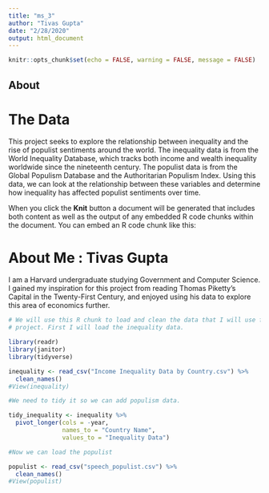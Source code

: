 ```yaml
---
title: "ms_3"
author: "Tivas Gupta"
date: "2/28/2020"
output: html_document
---
```


```r
knitr::opts_chunk$set(echo = FALSE, warning = FALSE, message = FALSE)
```

## About

# The Data

This project seeks to explore the relationship between inequality and the rise of populist sentiments around the world. The inequality data is from the World Inequality Database, which tracks both income and wealth inequality worldwide since the nineteenth century. The populist data is from the Global Populism Database and the Authoritarian Populism Index. Using this data, we can look at the relationship between these variables and determine how inequality has affected populist sentiments over time.

When you click the **Knit** button a document will be generated that includes both content as well as the output of any embedded R code chunks within the document. You can embed an R code chunk like this:

# About Me : Tivas Gupta

I am a Harvard undergraduate studying Government and Computer Science. I gained my inspiration for this project from reading Thomas Piketty's Capital in the Twenty-First Century, and enjoyed using his data to explore this area of economics further.


```r

# We will use this R chunk to load and clean the data that I will use for the
# project. First I will load the inequality data.

library(readr)
library(janitor)
library(tidyverse)

inequality <- read_csv("Income Inequality Data by Country.csv") %>%
  clean_names() 
#View(inequality)

#We need to tidy it so we can add populism data.

tidy_inequality <- inequality %>%
  pivot_longer(cols = -year, 
               names_to = "Country Name", 
               values_to = "Inequality Data") 

#Now we can load the populist 

populist <- read_csv("speech_populist.csv") %>%
  clean_names()
#View(populist)
```

